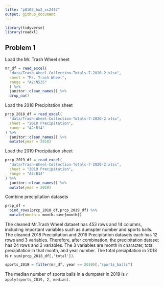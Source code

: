```yaml
---
title: "p8105_hw2_xs2447"
output: github_document
---
```


```r
library(tidyverse)
library(readxl)
```

## Problem 1
Load the Mr. Trash Wheel sheet
```r
mr_df = read_excel(
  "data/Trash-Wheel-Collection-Totals-7-2020-2.xlsx",
  sheet = "Mr. Trash Wheel",
  range = "A2:N535"
  ) %>%
  janitor::clean_names() %>% 
  drop_na()
```

Load the 2018 Precipitation sheet
```r
prcp_2018_df = read_excel(
  "data/Trash-Wheel-Collection-Totals-7-2020-2.xlsx",
  sheet = "2018 Precipitation",
  range = "A2:B14"
) %>% 
  janitor::clean_names() %>% 
  mutate(year = 2018)
```

Load the 2019 Precipitation sheet
```r
prcp_2019_df = read_excel(
  "data/Trash-Wheel-Collection-Totals-7-2020-2.xlsx",
  sheet = "2019 Precipitation",
  range = "A2:B14"
) %>% 
  janitor::clean_names() %>% 
  mutate(year = 2019)
```

Combine precipitation datasets
```r
prcp_df = 
  bind_rows(prcp_2018_df,prcp_2019_df) %>% 
  mutate(month = month.name[month])
```

The cleaned Mr.Trash Wheel dataset has 453 rows and 14 columns, including important variables such as dumspter number and sports balls. The cleaned 2018 Precipitation and 2019 Precipitation datasets each has 12 rows and 3 variables. Therefore, after combination, the precipitation dataset has 24 rows and 3 variables. The 3 variables are month in character, total precipitation in that month, and year number. The total precipitation in 2018 is `r sum(prcp_2018_df[,'total'])`. 

```r
sports_2019 = filter(mr_df, year == 2019)[,"sports_balls"]
```
The median number of sports balls in a dumpster in 2019 is `r apply(sports_2019, 2, median)`.
